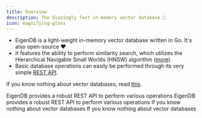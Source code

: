 ```yaml
---
title: Overview
description: The blazingly fast in-memory vector database 🚀
icon: magnifying-glass
---
```


* EigenDB is a light-weight in-memory vector database written in Go. It's also open-source ❤️
* It features the ability to perform similarity search, which utilizes the Hierarchical Navigable Small Worlds (HNSW) algorithm ([more](/vector-databases/similarity-search)).
* Basic database operations can easily be performed through its very simple [REST API](/api-reference).

If you know nothing about vector databases, read [this](/vector-databases/vector-databases).

<CardGroup cols={2}>
  <Card
      title="API Reference"
      icon="code"
      href="/api-reference"
    >
      EigenDB provides a robust REST API to perform various operations
  </Card>
  <Card
      title="Quickstart"
      icon="rocket"
      href="/quickstart"
    >
      EigenDB provides a robust REST API to perform various operations
  </Card>
  <Card
      title="Vector databases explained"
      icon="database"
      href="/vector-databases"
    >
      If you know nothing about vector databases
  </Card>
  <Card
      title="This project's mission"
      icon="compass"
      href="/our-mission"
    >
      If you know nothing about vector databases
  </Card>
</CardGroup>
